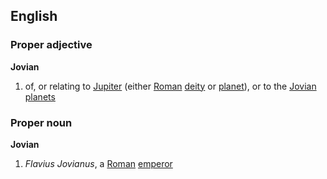 ==English==
===Proper adjective===
'''Jovian'''
# of, or relating to [[Jupiter]] (either [[Roman]] [[deity]] or [[planet]]), or to the [[Jovian planet]]s
===Proper noun===
{{wikipedia}}
'''Jovian'''
# ''Flavius Jovianus'', a [[Roman]] [[emperor]]